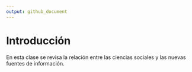```yaml
---
output: github_document
---
```



# Introducción

En esta clase se revisa la relación entre las ciencias sociales y las nuevas fuentes de información.  